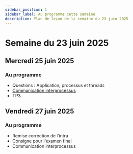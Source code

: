 ```yaml
---
sidebar_position: 1
sidebar_label: Au programme cette semaine
description: Plan de leçon de la semaine du 23 juin 2025
---
```


# Semaine du 23 juin 2025

## Mercredi 25 juin 2025

### Au programme

- Questions : Application, processus et threads
- [Communication interprocessus](./Exercices/comm_processus.mdx)
- TP3

## Vendredi 27 juin 2025

### Au programme

- Remise correction de l'intra
- Consigne pour l'examen final
- Communication interprocessus
